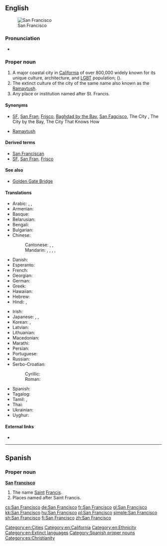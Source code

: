 ==English==
{{wikipedia|dab=San Francisco (disambiguation)|San Francisco}}
{{wikipedia|San Francisco|San Francisco (US city)}}
[[File:SF From Marin Highlands3.jpg|thumb|San Francisco]]
===Pronunciation===
* {{IPA|/ˌsæn frənˈsɪskoʊ/|/ˌsæn frænˈsɪskoʊ/|lang=en}}

===Proper noun===
{{en-proper noun|head=[[San]] [[Francisco]]}}

# A major coastal city in [[California]] of over 800,000 widely known for its unique culture, architecture, and [[LGBT]] population; {{n-g|formerly}} {{m|en|Yerba Buena}} ({{n-g|pre-1847}}).
# The extinct culture of the city of the same name also known as the [[Ramaytush]].
# Any place or institution named after St. Francis.

====Synonyms====
* {{sense|city}} [[SF]], [[San Fran]], [[Frisco]], [[Baghdad by the Bay]], [[San Fagcisco]], The City {{qualifier|Northern CA and Western NV only}}, The City by the Bay, The City That Knows How {{qualifier|dated}}
* {{sense|native people, native language}} [[Ramaytush]]

====Derived terms====
* [[San Franciscan]]
* [[SF]], [[San Fran]], [[Frisco]]

====See also====
* [[Golden Gate Bridge]]

====Translations====
{{trans-top|San Francisco, California city}}
* Arabic: {{t|ar|سان فرانسسكو|m|tr=san faransisku}}, {{t|ar|سان فرانسيسكو|m|tr=san faransisku}}, {{t|ar|سان فرنسسكو|m|tr=san faransisku}}
* Armenian: {{t|hy|Սան Ֆրանցիսկո}}
* Basque: {{t|eu|San Frantzisko}}
* Belarusian: {{t|be|Сан-Францыска|m|tr=San-Francýska|sc=Cyrl}}
* Bengali: {{t|bn|সানফ্রান্সিস্কো|tr=sanphransisko|sc=Beng}}
* Bulgarian: {{t|bg|Сан Франциско|tr=San Francísko}}
* Chinese:
*: Cantonese: {{t|yue|舊金山|sc=Hant}} , {{t|yue|旧金山|tr=gau6 gam1 saan1|sc=Hant}}, {{t|yue|三蕃市|tr=saam1 faan4 si5|sc=Hant}}
*: Mandarin: {{t|cmn|舊金山|sc=Hani}}, {{t+|cmn|旧金山|tr=Jiùjīnshān|sc=Hani}}, {{t|cmn|聖弗朗西斯科|sc=Hani}}, {{t|cmn|圣弗朗西斯科|tr=Shèngfúlǎngxīsīkē|sc=Hani}}, {{t+|cmn|三藩市|tr=Sānfānshì|sc=Hani}}
* Danish: {{t|da|San Francisco}}
* Esperanto: {{t|eo|Sanfrancisko}}
* French: {{t+|fr|San Francisco|m}}
* Georgian: {{t|ka|სან-ფრანცისკო}}
* German: {{t|de|San Francisco|n}}
* Greek: {{t|el|Σαν Φρανσίσκο|n}}
* Hawaiian: {{t|haw|Kapalakiko}}
* Hebrew: {{t|he|סן פרנסיסקו|m|tr=san fransisko}}
* Hindi: {{t|hi|सैनफ़्रान्सिस्को|tr=sainfrānsisko}}, {{t|hi|सैन फ़्रांसिस्को|tr=sain frānsisko|sc=Deva}}
{{trans-mid}}
* Irish: {{t|ga|Cathair Naomh Phroinsias}}
* Japanese: {{t|ja|サンフランシスコ|tr=Sanfuranshisuko}}, {{qualifier|abbreviation}} {{t|ja|シスコ|tr=Shisuko|sc=Jpan}}, {{qualifier|old or rare}} {{t+|ja|桑港|tr=Sōkō|sc=Jpan}}
* Korean: {{t+|ko|샌프란시스코|tr=Senpeuransiseuko|sc=Hang}}, {{t|ko|산프란시스코|tr=Sanpeuransiseuko|sc=Hang}}
* Latvian: {{t|lv|Sanfrancisko}}
* Lithuanian: {{t|lt|San Franciskas}}
* Macedonian: {{t|mk|Сан Франциско|m|tr=San Francísko|sc=Cyrl}}
* Marathi: {{t|mr|सॅन फ्रान्सिस्को|n|tr=sǎna frānsisko|sc=Deva}}
* Persian: {{t|fa|سان فرانسیسکو|tr=sân frânsisko}}
* Portuguese: {{t+|pt|São Francisco}}
* Russian: {{t|ru|Сан-Франциско|m|tr=San-Francísko}}
* Serbo-Croatian:
*: Cyrillic: {{t|sh|Сан Франциско|m}}
*: Roman: {{t|sh|San Francisko|m}}
* Spanish: {{t|es|San Francisco|m}}
* Tagalog: {{t|tl|San Pransisko}}
* Tamil: {{t|ta|சான்பிரான்சிஸ்கோ|tr=cāṉpirāṉciskō|sc=Taml}}, {{t|ta|ஸான்பிரான்சிஸ்கோ|tr=sāṉpirāṉciskō|sc=Taml}}
* Thai: {{t|th|ซานฟรานซิสโก|tr=saanfraansítgoh}}
* Ukrainian: {{t|uk|Сан-Франциско|m|tr=San-Francýsko|sc=Cyrl}}
* Uyghur: {{t|ug|ﺳﺎﻥ ﻓﺮﺍﻧﺴﯩﺴﻜﻮ|tr=san fransisko|sc=ug-Arab}}
{{trans-bottom}}

====External links====
* {{ethnologue|lang=San Francisco|code=cst}}

[[Category:en:Cities]]
[[Category:en:California]]
[[Category:en:Ethnicity]]
[[Category:en:Extinct languages]]

----

==Spanish==

===Proper noun===
{{wikipedia|Saint Francis}}
'''[[san|San]] [[Francisco]]'''

# The name [[Saint]] [[Francis]].
# Places named after Saint Francis.

[[Category:Spanish proper nouns]]
[[Category:es:Christianity]]

[[cs:San Francisco]]
[[de:San Francisco]]
[[fr:San Francisco]]
[[gl:San Francisco]]
[[kk:San Francisco]]
[[hu:San Francisco]]
[[pl:San Francisco]]
[[simple:San Francisco]]
[[sh:San Francisco]]
[[fi:San Francisco]]
[[zh:San Francisco]]